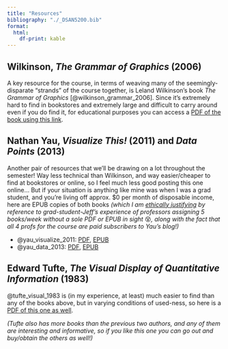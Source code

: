 ```yaml
---
title: "Resources"
bibliography: "./_DSAN5200.bib"
format:
  html:
    df-print: kable
---
```


## Wilkinson, *The Grammar of Graphics* (2006)

A key resource for the course, in terms of weaving many of the seemingly-disparate "strands" of the course together, is Leland Wilkinson's book *The Grammar of Graphics* [@wilkinson_grammar_2006]. Since it's extremely hard to find in bookstores and extremely large and difficult to carry around even if you do find it, for educational purposes you can access a <a href='https://www.dropbox.com/scl/fi/5y1kyvbikedswxy3vgywp/Leland-Wilkinson-D.-Wills-D.-Rope-A.-Norton-R.-Dubbs-The-Grammar-of-Graphics.pdf?rlkey=wu63xjp4thninub8k17v5fk41&dl=1' target='_blank'>PDF of the book using this link</a>.

## Nathan Yau, *Visualize This!* (2011) and *Data Points* (2013)

Another pair of resources that we'll be drawing on a lot throughout the semester! Way less technical than Wilkinson, and way easier/cheaper to find at bookstores or online, so I feel much less good posting this one online... But if your situation is anything like mine was when I was a grad student, and you're living off approx. $0 per month of disposable income, here are EPUB copies of both books *(which I am <a href='https://jjacobs.me/dsan5450' target='_blank'>ethically justifying</a> by reference to grad-student-Jeff's experience of professors assigning 5 books/week without a sole PDF or EPUB in sight* 😵*, along with the fact that all 4 profs for the course are paid subscribers to Yau's blog!)*

* @yau_visualize_2011: <a href='https://www.dropbox.com/scl/fi/mm900nxq8kahg3xv8n6ty/yau-nathan-visualize-this.pdf?rlkey=8u4xe6nt74t8vi6r97m5i7rq8&dl=1' target='_blank'>PDF</a>, <a href='https://www.dropbox.com/scl/fi/5sfzzz7uv7d08oi17qg7p/yau-nathan-visualize-this.epub?rlkey=b353utpjp5fdvd1ijix5dh20s&dl=1' target='_blank'>EPUB</a>
* @yau_data_2013: <a href='https://www.dropbox.com/scl/fi/veayaek4wqrprkuwrxqye/yau-nathan-data-points.pdf?rlkey=ps2lvbsach1opkkeo95lq5tuw&dl=1' target='_blank'>PDF</a>, <a href='https://www.dropbox.com/scl/fi/ueetu4ebmi3t88xxhsps4/yau-nathan-data-points.epub?rlkey=dh6m1bj9qb4ep34f7cika2clu&dl=1' target='_blank'>EPUB</a>

## Edward Tufte, *The Visual Display of Quantitative Information* (1983)

@tufte_visual_1983 is (in my experience, at least) much easier to find than any of the books above, but in varying conditions of used-ness, so here is a <a href='https://www.dropbox.com/scl/fi/i130zosev7xr0lkwqh9xz/Edward-R.-Tufte-The-Visual-Display-of-Quantitative-Information.pdf?rlkey=ldbvvoel1vwdsgz216cjcy2ac&dl=1' target='_blank'>PDF of this one as well</a>.

*(Tufte also has more books than the previous two authors, and any of them are interesting and informative, so if you like this one you can go out and buy/obtain the others as well!)*
